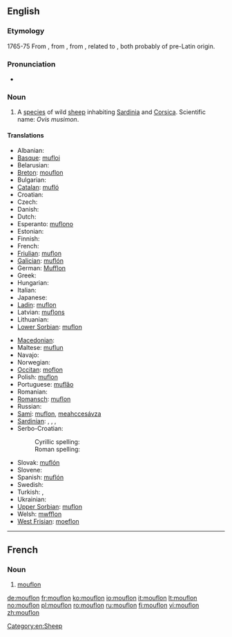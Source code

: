 ==English==
{{wikipedia}}

===Etymology===
1765-75 From {{etyl|fr}} {{term|mouflon|lang=fr}}, from {{etyl|it}} {{term|muflone|lang=it}}, from {{etyl|LL.}} {{term|mufro|mufrō|wild sheep|lang=la}}, related to {{etyl|la|-}} {{term|musimo||wild sheep|lang=la}}, both probably of pre-Latin origin.

===Pronunciation===
* {{IPA|/ˈmuf.lɔn/}}

===Noun===
{{en-noun}}

# A [[species]] of wild [[sheep]] inhabiting [[Sardinia]] and [[Corsica]]. Scientific name: ''Ovis musimon''.

====Translations====
{{trans-top|sheep}}
* Albanian: {{t-|sq|mufloni|xs=Albanian}}
* [[Basque]]: [[mufloi]]
* Belarusian: {{t-|be|муфлон|xs=Belarusian|sc=Cyrl}}
* [[Breton]]: [[mouflon]]
* Bulgarian: {{t|bg|муфлон|sc=Cyrl|tr=muflon}}
* [[Catalan]]: [[mufló]]
* Croatian: {{t-|hr|muflon}}
* Czech: {{t-|cs|muflon}}
* Danish: {{t-|da|muflon}}
* Dutch: {{t+|nl|moeflon|m}}
* Esperanto: [[muflono]]
* Estonian: {{t-|et|muflon}}
* Finnish: {{t-|fi|mufloni}}
* French: {{t+|fr|mouflon|m}}
* [[Friulian]]: [[muflon]]
* [[Galician]]: [[muflón]]
* German: [[Mufflon]] {{m}}
* Greek: {{t|el|μουφλόν|sc=Grek|tr=mouflón}}
* Hungarian: {{t-|hu|muflon}}
* Italian: {{t+|it|muflone|m}}
* Japanese: {{t|ja|ムフロン|sc=Jpan|tr=mufuron}}
* [[Ladin]]: [[muflon]]
* Latvian: [[muflons]]
* Lithuanian: {{t+|lt|muflonas|xs=Lithuanian}}
* [[Lower Sorbian]]: [[muflon]]
{{trans-mid}}
* [[Macedonian]]: {{t|mk|муфлон|sc=Cyrl}}
* Maltese: [[muflun]]
* Navajo: {{tø|nv|Tó wónaanídę́ę́ʼ dibé ałchiní}}
* Norwegian: {{t|no|mufflon}}
* [[Occitan]]: [[moflon]]
* Polish: [[muflon]]
* Portuguese: [[muflăo]]
* Romanian: {{t+|ro|muflon}}
* [[Romansch]]: [[muflon]]
* Russian: {{t|ru|муфлон|sc=Cyrl}}
* [[Sami]]: [[muflon]], [[meahccesávza]]
* [[Sardinian]]: {{t|sc|mruvoni}}, {{t|sc|mugra}}, {{t|sc|muva}}, {{t|sc|murgone}}
* Serbo-Croatian:
*: Cyrillic spelling: {{t|sh|муфлон|sc=Cyrl}}
*: Roman spelling: {{t|sh|muflon}}
* Slovak: [[muflón]]
* Slovene: {{t+|sl|muflon}}
* Spanish: [[muflón]] {{m}}
* Swedish: {{t|sv|mufflon}}
* Turkish: {{t+|tr|yaban koyunu}}, {{t+|tr|muflon}}
* Ukrainian: {{t|uk|муфлон|sc=Cyrl|tr=muflon}}
* [[Upper Sorbian]]: [[muflon]]
* Welsh: [[mwfflon]]
* [[West Frisian]]: [[moeflon]]
{{trans-bottom}}

[[Category:en:Sheep]]

----

==French==

===Noun===
{{fr-noun|m}}

# [[#English|mouflon]]

[[de:mouflon]]
[[fr:mouflon]]
[[ko:mouflon]]
[[io:mouflon]]
[[it:mouflon]]
[[lt:mouflon]]
[[no:mouflon]]
[[pl:mouflon]]
[[ro:mouflon]]
[[ru:mouflon]]
[[fi:mouflon]]
[[vi:mouflon]]
[[zh:mouflon]]